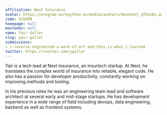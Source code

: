 ```yaml
---
affiliation: Next Insurance
avatar: https://program.europython.eu/media/avatars/Headshot_qTUo1Bv.png
code: VCGHPN
homepage: null
mastodon: null
name: Yair Galler
slug: yair-galler
submissions:
- i-reverse-engineered-a-work-of-art-and-this-is-what-i-learned
twitter: https://twitter.com/ygaller
---
```


Yair is a tech lead at Next Insurance, an insurtech startup. At Next, he translates the complex world of insurance into reliable, elegant code. He also has a passion for developer productivity, constantly working on improving methods and tooling.

In his previous roles he was an engineering team lead and software architect at several early and mid-stage startups. He has development experience in a wide range of field including devops, data engineering, backend as well as frontend systems.
